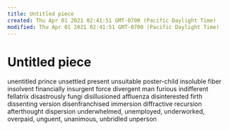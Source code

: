 ```yaml
---
title: Untitled piece
created: Thu Apr 01 2021 02:41:51 GMT-0700 (Pacific Daylight Time)
modified: Thu Apr 01 2021 02:41:51 GMT-0700 (Pacific Daylight Time)
---
```

# Untitled piece

unentitled prince
unsettled present
unsuitable poster-child
insoluble fiber
insolvent financially
insurgent force
divergent man furious
indifferent fellatrix
disastrously fungi
disillusioned affluenza
disinterested firth
dissenting version
disenfranchised immersion
diffractive recursion
afterthought dispersion
underwhelmed, unemployed, underworked, overpaid, unguent, unanimous,
unbridled unperson
